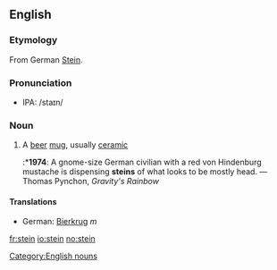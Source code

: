 ==English==
===Etymology===
From German [[Stein]].

===Pronunciation===
*IPA: /staɪn/

===Noun===
{{en-noun|stein|steins}}
# A [[beer]] [[mug]], usually [[ceramic]]
#:*'''1974''': A gnome-size German civilian with a red von Hindenburg mustache is dispensing '''steins''' of what looks to be mostly head. — Thomas Pynchon, ''Gravity's Rainbow''

====Translations====
*German: [[Bierkrug]] ''m''

[[Category:English nouns]]

[[fr:stein]]
[[io:stein]]
[[no:stein]]